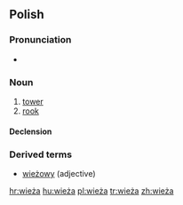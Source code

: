==Polish==
===Pronunciation===
*{{audio|Pl-wieża.ogg|audio}}

===Noun===
{{infl|pl|noun|g=f}}

# [[tower]]
# [[rook]] {{chess|lang=pl}}

====Declension====
{{pl-decl-noun
|wieża|wieże
|wieży|wież
|wieży|wieżom
|wieżę|wieże
|wieżą|wieżami
|wieży|wieżach
|wieżo|wieże
}}

===Derived terms===
* [[wieżowy]] (adjective)

[[hr:wieża]]
[[hu:wieża]]
[[pl:wieża]]
[[tr:wieża]]
[[zh:wieża]]